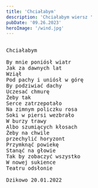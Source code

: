 ```yaml
---
title: 'Chciałabym'
description: 'Chciałabym wiersz '
pubDate: '09.26.2023'
heroImage: '/wind.jpg'
---
```

<pre>

Chciałabym

By mnie poniósł wiatr
Jak za dawnych lat
Wziął
Pod pachy i uniósł w górę
By podziwiać dachy
Uczesać chmurę
Żeby tak
Serce zatrzepotało
Na zimnym policzku rosa
Soki w piersi wezbrało 
W burzy trawy
Albo szumiących kłosach
Żeby na chwile 
przechylić horyzont
Przymknąć powiekę
Stanąć na głowie
Tak by zobaczyć wszystko
W nowej sukience
Teatru odsłonie

Dzikowo 20.01.2022
  
</pre>
